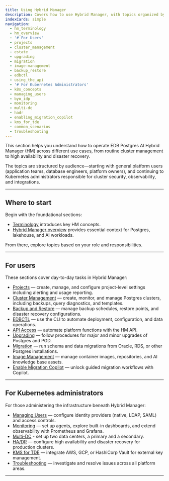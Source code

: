 ```yaml
---
title: Using Hybrid Manager
description: Covers how to use Hybrid Manager, with topics organized by user responsibilities—general users and Kubernetes administrators.
indexCards: simple
navigation:
  - hm_terminology
  - hm_overview
  - '# For Users'
  - projects
  - cluster_management
  - estate
  - upgrading
  - migration
  - image-management
  - backup_restore
  - edbctl
  - using_the_api
  - '# For Kubernetes Administrators'
  - k8s_concepts
  - managing_users
  - byo_idp
  - monitoring
  - multi-dc
  - hadr
  - enabling_migration_copilot
  - kms_for_tde
  - common_scenarios
  - troubleshooting
---
```


This section helps you understand how to operate EDB Postgres AI Hybrid Manager (HM) across different use cases, from routine cluster management to high availability and disaster recovery.

The topics are structured by audience—starting with general platform users (application teams, database engineers, platform owners), and continuing to Kubernetes administrators responsible for cluster security, observability, and integrations.

---

## Where to start

Begin with the foundational sections:

- [Terminology](./hm_terminology) introduces key HM concepts.
- [Hybrid Manager overview](./hm_overview) provides essential context for Postgres, lakehouse, and AI workloads.

From there, explore topics based on your role and responsibilities.

---

## For users

These sections cover day-to-day tasks in Hybrid Manager:

- [Projects](./projects) — create, manage, and configure project-level settings including alerting and usage reporting.
- [Cluster Management](./cluster_management) — create, monitor, and manage Postgres clusters, including backups, query diagnostics, and templates.
- [Backup and Restore](./backup_restore) — manage backup schedules, restore points, and disaster recovery configurations.
- [EDBCTL](./edbctl) — use the CLI to automate deployment, configuration, and data operations.
- [API Access](./using_the_api) — automate platform functions with the HM API.
- [Upgrading](./upgrading) — follow procedures for major and minor upgrades of Postgres and PGD.
- [Migration](./migration) — run schema and data migrations from Oracle, RDS, or other Postgres installations.
- [Image Management](./image-management) — manage container images, repositories, and AI knowledge base assets.
- [Enable Migration Copilot](./enabling_migration_copilot) — unlock guided migration workflows with Copilot.

---

## For Kubernetes administrators

For those administering the infrastructure beneath Hybrid Manager:

- [Managing Users](./managing_users) — configure identity providers (native, LDAP, SAML) and access controls.
- [Monitoring](./monitoring) — set up agents, explore built-in dashboards, and extend observability with Prometheus and Grafana.
- [Multi-DC](./multi-dc) - set up two data centers, a primary and a secondary.
- [HA/DR](./hadr) — configure high availability and disaster recovery for production clusters.
- [KMS for TDE](./kms_for_tde) — integrate AWS, GCP, or HashiCorp Vault for external key management.
- [Troubleshooting](troubleshooting) — investigate and resolve issues across all platform areas.

---
